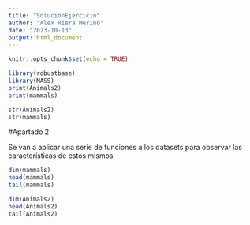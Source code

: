 ```yaml
---
title: "SolucionEjercicio"
author: "Alex Riera Merino"
date: "2023-10-13"
output: html_document
---
```


```r
knitr::opts_chunk$set(echo = TRUE)
```

```r
library(robustbase)
library(MASS)
print(Animals2)
print(mammals)

str(Animals2)
str(mammals)

```



#Apartado 2

Se van a aplicar una serie de funciones a los datasets para observar las características de estos mismos

```r
dim(mammals)
head(mammals)
tail(mammals)

dim(Animals2)
head(Animals2)
tail(Animals2)
```


